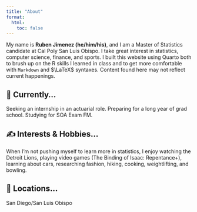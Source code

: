 ```yaml
---
title: "About"
format:
  html:
    toc: false
---
```


My name is **Ruben Jimenez (he/him/his)**, and I am a Master of Statistics candidate at Cal Poly San Luis Obispo. I take great interest in statistics, computer science, finance, and sports. I built this website using Quarto both to brush up on the R skills I learned in class and to get more comfortable with `Markdown` and $\LaTeX$ syntaxes. Content found here may not reflect current happenings.

## 🔭 Currently... 
Seeking an internship in an actuarial role. Preparing for a long year of grad school. Studying for SOA Exam FM. 

## ✍  Interests & Hobbies... 
When I'm not pushing myself to learn more in statistics, I enjoy watching the Detroit Lions, playing video games (The Binding of Isaac: Repentance+), learning about cars, researching fashion, hiking, cooking, weightlifting, and bowling.

## 📍 Locations...
San Diego/San Luis Obispo